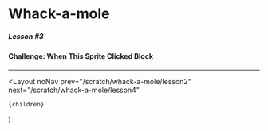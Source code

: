 
# Whack-a-mole

##### Lesson #3

#### Challenge: When This Sprite Clicked Block

---

<YouTubeEmbed videoId="3LgDzLo5kAk" />

  <Layout
    noNav
    prev="/scratch/whack-a-mole/lesson2"
    next="/scratch/whack-a-mole/lesson4"
  >
    {children}
  </Layout>
)
